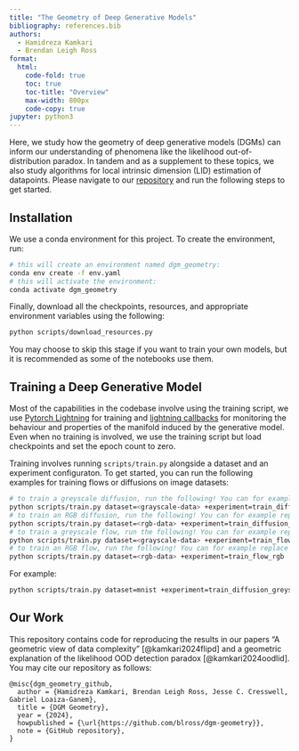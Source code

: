 ```yaml
---
title: "The Geometry of Deep Generative Models"
bibliography: references.bib
authors: 
  - Hamidreza Kamkari
  - Brendan Leigh Ross
format:
  html:
    code-fold: true
    toc: true
    toc-title: "Overview"
    max-width: 800px
    code-copy: true
jupyter: python3
---
```



Here, we study how the geometry of deep generative models (DGMs) can inform our understanding of phenomena like the likelihood out-of-distribution paradox. In tandem and as a supplement to these topics, we also study algorithms for local intrinsic dimension (LID) estimation of datapoints.
Please navigate to our
[repository](https://github.com/blross/dgm-geometry) and run the following steps to get started.

## Installation

We use a conda environment for this project. To create the environment, run:
```.bash
# this will create an environment named dgm_geometry:
conda env create -f env.yaml
# this will activate the environment:
conda activate dgm_geometry
```

Finally, download all the checkpoints, resources, and appropriate environment variables using the following:
```.bash
python scripts/download_resources.py
```
You may choose to skip this stage if you want to train your own models, but it is recommended as some of the notebooks use them.


## Training a Deep Generative Model

Most of the capabilities in the codebase involve using the training script, we use [Pytorch Lightning](https://lightning.ai/docs/pytorch/stable/) for training and [lightning callbacks](https://lightning.ai/docs/pytorch/stable/extensions/callbacks.html) for monitoring the behaviour and properties of the manifold induced by the generative model. Even when no training is involved, we use the training script but load checkpoints and set the epoch count to zero.

Training involves running `scripts/train.py` alongside a dataset and an experiment configuraton. To get started, you can run the following examples for training flows or diffusions on image datasets:

```.bash
# to train a greyscale diffusion, run the following! You can for example replace the dataset argument with mnist or fmnist
python scripts/train.py dataset=<grayscale-data> +experiment=train_diffusion_greyscale
# to train an RGB diffusion, run the following! You can for example replace the dataset argument with cifar10
python scripts/train.py dataset=<rgb-data> +experiment=train_diffusion_rgb
# to train a greyscale flow, run the following! You can for example replace the dataset argument with mnist or fmnist
python scripts/train.py dataset=<grayscale-data> +experiment=train_flow_greyscale
# to train an RGB flow, run the following! You can for example replace the dataset argument with cifar10
python scripts/train.py dataset=<rgb-data> +experiment=train_flow_rgb
```
For example:
```.bash
python scripts/train.py dataset=mnist +experiment=train_diffusion_greyscale
```


## Our Work

This repository contains code for reproducing the results in our papers "A geometric view of data complexity" [@kamkari2024flipd] 
and a geometric explanation of the likelihood OOD detection paradox [@kamkari2024oodlid]. You may cite our repository as follows:
```.bibtex
@misc{dgm_geometry_github,
  author = {Hamidreza Kamkari, Brendan Leigh Ross, Jesse C. Cresswell, Gabriel Loaiza-Ganem},
  title = {DGM Geometry},
  year = {2024},
  howpublished = {\url{https://github.com/blross/dgm-geometry}},
  note = {GitHub repository},
}
```


<!-- 
## References -->
<!-- 
::: {#refs}
::: -->